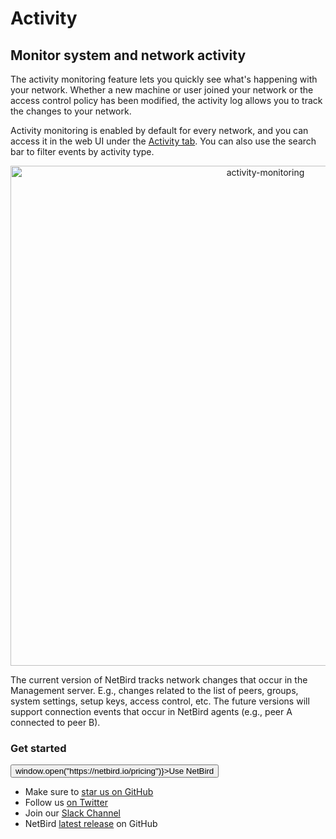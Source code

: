 
<HeroPattern/>

# Activity

## Monitor system and network activity

The activity monitoring feature lets you quickly see what's happening with your network.
Whether a new machine or user joined your network or the access control policy has been modified, the activity log allows you to track the changes to your network.

Activity monitoring is enabled by default for every network, and you can access it in the web UI under the [Activity tab](https://app.netbird.io/activity).
You can also use the search bar to filter events by activity type.

<p align="center">
    <img src="/img/how-to-guides/activity-monitoring.png" alt="activity-monitoring" width="800" style={{boxShadow: '0 4px 8px 0 rgba(0, 0, 0, 0.2), 0 6px 20px 0 rgba(0, 0, 0, 0.19)'}} />
</p>

<Note>
    The current version of NetBird tracks network changes that occur in the Management server. E.g., changes related to the list of peers, groups, system settings, setup keys, access control, etc.
    The future versions will support connection events that occur in NetBird agents (e.g., peer A connected to peer B).
</Note>

### Get started
<p float="center" >
    <Button name="button" className="button-5" onClick={() => window.open("https://netbird.io/pricing")}>Use NetBird</Button>
</p>

- Make sure to [star us on GitHub](https://github.com/netbirdio/netbird)
- Follow us [on Twitter](https://twitter.com/netbird)
- Join our [Slack Channel](https://join.slack.com/t/netbirdio/shared_invite/zt-vrahf41g-ik1v7fV8du6t0RwxSrJ96A)
- NetBird [latest release](https://github.com/netbirdio/netbird/releases) on GitHub
